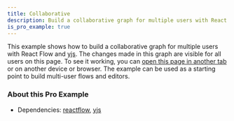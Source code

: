 ```yaml
---
title: Collaborative
description: Build a collaborative graph for multiple users with React Flow and yjs
is_pro_example: true
---
```


This example shows how to build a collaborative graph for multiple users with React Flow and [yjs](https://github.com/yjs/yjs). The changes made in this graph are visible for all users on this page. To see it working, you can [open this page in another tab](/examples/interaction/collaborative) or on another device or browser.
The example can be used as a starting point to build multi-user flows and editors.

<ProExampleViewer slug="collaborative" />

### About this Pro Example

- Dependencies: [reactflow](https://www.npmjs.com/package/reactflow), [yjs](https://www.npmjs.com/package/yjs)
